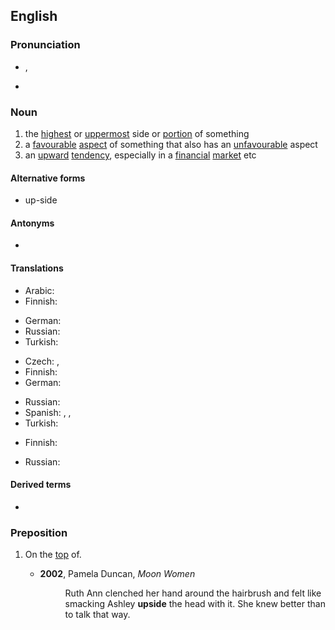 ==English==
{{wikipedia}}

===Pronunciation===
* {{enPR|ŭpʹsīd'}}, {{IPA|/ˈʌpˌsaɪd/|lang=en}}
* {{audio|en-us-upside.ogg|Audio (US)|lang=en}}

===Noun===
{{en-noun}}

# the [[highest]] or [[uppermost]] side or [[portion]] of something
# a [[favourable]] [[aspect]] of something that also has an [[unfavourable]] aspect
# an [[upward]] [[tendency]], especially in a [[financial]] [[market]] etc

====Alternative forms====
* up-side

====Antonyms====
* {{l|en|downside}}

====Translations====
{{trans-top|the highest or uppermost side or portion of something}}
* Arabic: {{t+|ar|فَوْق}}
* Finnish: {{t+|fi|yläpuoli}}
{{trans-mid}}
* German: {{t|de|Oberseite|f}}
* Russian: {{t+|ru|верх|m}}
* Turkish: {{t|tr|üst taraf}}
{{trans-bottom}}

{{trans-top|a favourable aspect of something that also has an unfavourable aspect}}
* Czech: {{t+|cs|výhoda}}, {{t|cs|klad}}
* Finnish: {{t|fi|hyvä puoli}}
* German: {{t+|de|Vorteil|m}}
{{trans-mid}}
* Russian: {{t+|ru|плюс|m}}
* Spanish: {{t|es|lado bueno|m}}, {{t|es|lado positivo|m}}, {{t|es|lado favorable|m}}
* Turkish: {{t+|tr|avantaj}}
{{trans-bottom}}

{{trans-top|an upward tendency, especially in a financial market etc}}
* Finnish: {{t|fi|noususuuntaus}}
{{trans-mid}}
* Russian: {{t+|ru|рост|m}}
{{trans-bottom}}

====Derived terms====
* {{l|en|upside down}}

===Preposition===
{{en-prep}}

# {{lb|en|informal}} On the [[top]] of.
#* '''2002''', Pamela Duncan, ''Moon Women''
#*: Ruth Ann clenched her hand around the hairbrush and felt like smacking Ashley '''upside''' the head with it. She knew better than to talk that way.